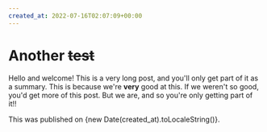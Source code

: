 ```yaml
---
created_at: 2022-07-16T02:07:09+00:00
---
```


# Another ~~test~~

Hello and welcome! This is a very long post, and you'll only get part of it as a summary. This is because we're
**very** good at this. If we weren't so good, you'd get more of this post. But we are, and so you're only getting
part of it!!

This was published on {new Date(created_at).toLocaleString()}.
